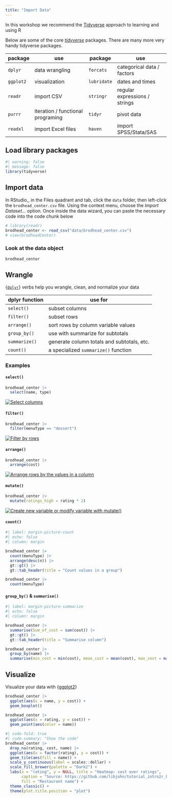 ```yaml
---
title: "Import Data"
---
```


In this workshop we recommend the [Tidyverse](https://tidyverse.org) approach to learning and using R

Below are some of the core [*tidyverse*](https://tidyverse.tidyverse.org/) packages. There are many more very handy tidyverse packages.

| package   | use                               | package     | use                           |
|-----------|-----------------------------------|-------------|-------------------------------|
| `dplyr`   | data wrangling                    | `forcats`   | categorical data / factors    |
| `ggplot2` | visualization                     | `lubridate` | dates and times               |
| `readr`   | import CSV                        | `stringr`   | regular expressions / strings |
| `purrr`   | iteration / functional programing | `tidyr`     | pivot data                    |
| `readxl`  | import Excel files                | `haven`     | import SPSS/Stata/SAS         |

## Load library packages

```r
#| warning: false
#| message: false
library(tidyverse)
```

## Import data

In RStudio,, in the Files quadrant and tab, click the `data` folder, then left-click the `brodhead_center.csv` file. Using the context menu, choose the *Import Dataset...* option. Once inside the data wizard, you can paste the necessary code into the code chunk below

```r
# library(readr)
brodhead_center <- read_csv("data/brodhead_center.csv")
# view(brodheadCenter)
```

### Look at the data object

```r
brodhead_center
```

## Wrangle

{[`dplyr`](https://dplyr.tidyverse.org)} verbs help you wrangle, clean, and normalize your data

| dplyr function | use for                                    |
|----------------|--------------------------------------------|
| `select()`     | subset columns                             |
| `filter()`     | subset rows                                |
| `arrange()`    | sort rows by column variable values        |
| `group_by()`   | use with summarize for subtotals           |
| `summarize()`  | generate column totals and subtotals, etc. |
| `count()`      | a specialized `summarize()` function       |

### Examples

#### `select()`

```r
brodhead_center |> 
  select(name, type)
```

::: column-margin
[![Select columns](images/select.svg){fig-alt="Select columns"}](https://dplyr.tidyverse.org/reference/select.html)
:::

#### `filter()`

```r
brodhead_center |> 
  filter(menuType == "dessert")
```

::: column-margin
[![Filter by rows](images/filter_by_rows.svg){fig-alt="Filter by rows"}](https://dplyr.tidyverse.org/reference/filter.html)
:::

#### `arrange()`

```r
brodhead_center |> 
  arrange(cost)
```

::: column-margin
[![Arrange rows by the values in a column](images/arrange_rows.svg){fig-alt="Arrange rows by the values in a column"}](https://dplyr.tidyverse.org/reference/arrange.html)
:::

#### `mutate()`

```r
brodhead_center |> 
  mutate(ratings_high = rating * 2)
```

::: column-margin
[![Create new variable or modify variable with mutate()](images/mutate.svg){fig-alt="Create new variable or modify variable with mutate()"}](https://dplyr.tidyverse.org/reference/mutate.html)
:::

#### `count()`

```r
#| label: margin-picture-count
#| echo: false
#| column: margin

brodhead_center |> 
  count(menuType) |> 
  arrange(desc(n)) |> 
  gt::gt() |> 
  gt::tab_header(title = "Count values in a group")
```

```r
brodhead_center |> 
  count(menuType)
```

#### `group_by()` & `summarise()`

```r
#| label: margin-picture-summarize
#| echo: false
#| column: margin

brodhead_center |> 
  summarise(Sum_of_cost = sum(cost)) |> 
  gt::gt() |> 
  gt::tab_header(title = "Summarise column")
```

```r
brodhead_center |> 
  group_by(name) |> 
  summarise(min_cost = min(cost), mean_cost = mean(cost), max_cost = max(cost))
```

## Visualize

Visualize your data with {[ggplot2](https://ggplot2.tidyverse.org)}

```r
brodhead_center |> 
  ggplot(aes(x = name, y = cost)) +
  geom_boxplot() 
```

```r
brodhead_center |> 
  ggplot(aes(x = rating, y = cost)) +
  geom_point(aes(color = name))
```

```r
#| code-fold: true
#| code-summary: "Show the code"
brodhead_center |> 
  drop_na(rating, cost, name) |> 
  ggplot(aes(x = factor(rating), y = cost)) +
  geom_tile(aes(fill = name)) +
  scale_y_continuous(label = scales::dollar) +
  scale_fill_brewer(palette = "Dark2") + 
  labs(x = "rating", y = NULL, title = "Heatmap: cost over ratings", 
       caption = "Source: https://github.com/libjohn/tutorial_intro2r_brain",
       fill = "Restaurant name") +
  theme_classic() +
  theme(plot.title.position = "plot")
  
```
